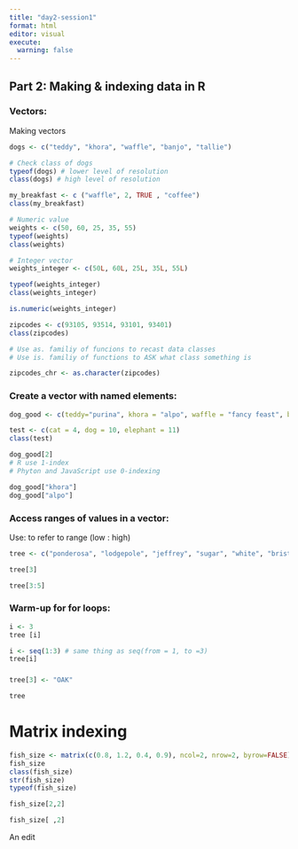 ```yaml
---
title: "day2-session1"
format: html
editor: visual
execute: 
  warning: false
---
```


## **Part 2: Making & indexing data in R**

### Vectors:

Making vectors

```r
dogs <- c("teddy", "khora", "waffle", "banjo", "tallie")

# Check class of dogs 
typeof(dogs) # lower level of resolution
class(dogs) # high level of resolution
```

```r
my_breakfast <- c ("waffle", 2, TRUE , "coffee")
class(my_breakfast)
```

```r
# Numeric value
weights <- c(50, 60, 25, 35, 55)
typeof(weights)
class(weights)
```

```r
# Integer vector
weights_integer <- c(50L, 60L, 25L, 35L, 55L)

typeof(weights_integer)
class(weights_integer)
```

```r
is.numeric(weights_integer)
```

```r
zipcodes <- c(93105, 93514, 93101, 93401)
class(zipcodes)

# Use as. familiy of funcions to recast data classes
# Use is. familiy of functions to ASK what class something is 

zipcodes_chr <- as.character(zipcodes)
```

### Create a vector with named elements:

```r
dog_good <- c(teddy="purina", khora = "alpo", waffle = "fancy feast", banjo = "blue diamond", tallie = "farmer's dog")

test <- c(cat = 4, dog = 10, elephant = 11)
class(test)
```

```r
dog_good[2]
# R use 1-index 
# Phyton and JavaScript use 0-indexing

dog_good["khora"]
dog_good["alpo"]
```

### Access ranges of values in a vector:

Use: to refer to range (low : high)

```r
tree <- c("ponderosa", "lodgepole", "jeffrey", "sugar", "white", "bristlecone")

tree[3]

tree[3:5]
```

### Warm-up for for loops:

```r
i <- 3
tree [i]
```

```r
i <- seq(1:3) # same thing as seq(from = 1, to =3)
tree[i]
```

### 

```r
tree[3] <- "OAK"

tree
```

# Matrix indexing

```r
fish_size <- matrix(c(0.8, 1.2, 0.4, 0.9), ncol=2, nrow=2, byrow=FALSE)
fish_size
class(fish_size)
str(fish_size)
typeof(fish_size)

fish_size[2,2]

fish_size[ ,2]
```

An edit
